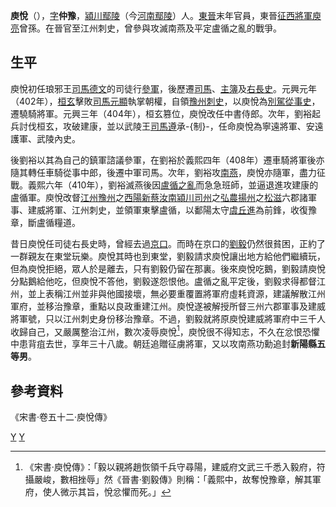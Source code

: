 {{Infobox Biography
| subject_name   = 庾悅
| image_name     = 
| image_size     = 
| image_caption  = 
| date_of_birth  = 不詳
| place_of_birth = [[東晉|東晉]]
| date_of_death  = 不詳
| place_of_death = [[東晉|東晉]][[江州|江州]][[豫章|豫章]]
| occupation     = 東晉江州刺史
}}

'''庾悅'''（{{bd|370年代||410年代|catIdx=Y}}），[[表字|字]]'''仲豫'''，[[潁川|潁川]][[鄢陵|鄢陵]]（今[[河南|河南]][[鄢陵|鄢陵]]）人。[[東晉|東晉]]末年官員，東晉[[征西將軍|征西將軍]][[庾亮|庾亮]]曾孫。在晉官至江州刺史，曾參與攻滅南燕及平定盧循之亂的戰爭。

== 生平 ==
庾悅初任琅邪王[[司馬德文|司馬德文]]的司徒行[[參軍|參軍]]，後歷遷[[司馬|司馬]]、[[主簿|主簿]]及[[長史|右長史]]。元興元年（402年），[[桓玄|桓玄]]擊敗[[司馬元顯|司馬元顯]]執掌朝權，自領[[豫州|豫州]][[刺史|刺史]]，以庾悅為[[別駕|別駕從事史]]，遷驍騎將軍。元興三年（404年），桓玄篡位，庾悅改任中書侍郎。次年，劉裕起兵討伐桓玄，攻破建康，並以武陵王[[司馬遵_(武陵王)|司馬遵]]承-{制}-，任命庾悅為寧遠將軍、安遠護軍、武陵內史。

後劉裕以其為自己的鎮軍諮議參軍，在劉裕於義熙四年（408年）遷車騎將軍後亦隨其轉任車騎從事中郎，後遷中軍司馬。次年，劉裕攻[[南燕_(十六國)|南燕]]，庾悅亦隨軍，盡力征戰。義熙六年（410年），劉裕滅燕後因[[盧循之亂|盧循之亂]]而急急班師，並逼退進攻建康的盧循軍。庾悅改督[[江州|江州]][[豫州|豫州]]之[[西陽|西陽]][[新蔡|新蔡]][[汝南|汝南]][[潁川|潁川]][[司州|司州]]之[[弘農|弘農]][[揚州|揚州]]之[[松滋|松滋]]六郡諸軍事、建威將軍、江州刺史，並領軍東擊盧循，以鄱陽太守[[虞丘進|虞丘進]]為前鋒，收復豫章，斷盧循糧道。

昔日庾悅任司徒右長史時，曾經去過[[京口|京口]]。而時在京口的[[劉毅_(東晉)|劉毅]]仍然很貧困，正約了一群親友在東堂玩樂。庾悅其時也到東堂，劉毅請求庾悅讓出地方給他們繼續玩，但為庾悅拒絕，眾人於是離去，只有劉毅仍留在那裏。後來庾悅吃鵝，劉毅請庾悅分點鵝給他吃，但庾悅不答他，劉毅遂怨恨他。盧循之亂平定後，劉毅求得都督江州，並上表稱江州並非與他國接壞，無必要重覆置將軍府虛耗資源，建議解散江州軍府，並移治豫章，重點以良政重建江州。庾悅遂被解授所督三州六郡軍事及建威將軍號，只以江州刺史身份移治豫章。不過，劉毅就將原庾悅建威將軍府中三千人收歸自己，又嚴厲整治江州，數次凌辱庾悅<REF>《宋書·庾悅傳》：「毅以親將趙恢領千兵守尋陽，建威府文武三千悉入毅府，符攝嚴峻，數相挫辱」然《晉書·劉毅傳》則稱：「義熙中，故奪悅豫章，解其軍府，使人微示其旨，悅忿懼而死。」</REF>，庾悅很不得知志，不久在忿恨恐懼中患背疽去世，享年三十八歲。朝廷追贈征虜將軍，又以攻南燕功勳追封'''新陽縣五等男'''。

== 參考資料 ==
《宋書·卷五十二·庾悅傳》
{{REFLIST}}

[[Category:東晉軍事人物|Y]]
[[Category:潁川庾氏|Y]]